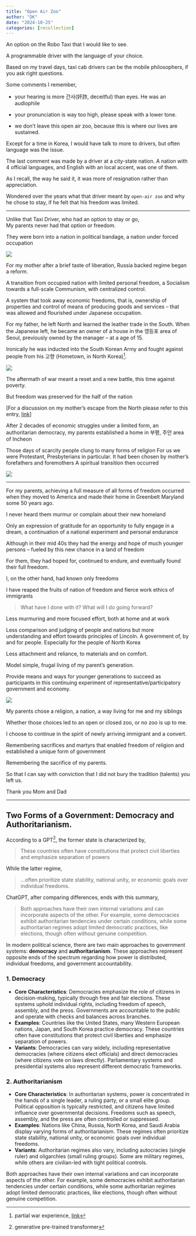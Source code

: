 ```yaml
---
title: "Open Air Zoo"
author: "DK"
date: "2024-10-25"
categories: [recollection]
---
```


An option on the Robo Taxi that I would like to see.

A programmable driver with the language of your choice.

Based on my travel days, taxi cab drivers can be the mobile philosophers, if you ask right questions.

Some comments I remember,

-   your hearing is more 간사(奸詐, deceitful) than eyes. He was an audiophile

-   your pronunciation is way too high, please speak with a lower tone.

-   we don't leave this open air zoo, because this is where our lives are sustained.

Except for a time in Korea, I would have talk to more to drivers, but often language was the issue.

The last comment was made by a driver at a city-state nation. A nation with 4 official languages, and English with an local accent, was one of them.

As I recall, the way he said it, it was more of resignation rather than appreciation.

Wondered over the years what that driver meant by `open-air zoo` and why he chose to stay, if he felt that his freedom was limited.

------------------------------------------------------------------------

Unlike that Taxi Driver, who had an option to stay or go,\
My parents never had that option or freedom.

They were born into a nation in political bandage, a nation under forced occupation

![](images/514691694.610559.jpg)

For my mother after a brief taste of liberation, Russia backed regime began a reform.

A transition from occupied nation with limited personal freedom, a Socialism towards a full-scale Communism, with centralized control.

A system that took away economic freedoms, that is, ownership of properties and control of means of producing goods and services -- that was allowed and flourished under Japanese occupation.

For my father, he left North and learned the leather trade in the South. When the Japanese left, he became an owner of a house in the 영등포 area of Seoul, previously owned by the manager -- at a age of 15.

Ironically he was inducted into the South Korean Army and fought against people from his 고향 (Hometown, in North Korea)[^1].

[^1]: partial war experience, [link](https://spencerirvinereed.github.io/RC-Trail-Stories/posts/20240606%20Private%202904610/)

![](images/IMG_3950%20(1)-01.jpg)

The aftermath of war meant a reset and a new battle, this time against poverty.

But freedom was preserved for the half of the nation

\[For a discussion on my mother's escape from the North please refer to this entry, [link](https://oakhi.github.io/Life-Begins-When/posts/20231212%20Sayings%20of%20My%20Parents/#a-story-of-an-escape-from-north-korea)\]

After 2 decades of economic struggles under a limited form, an authoritarian democracy, my parents established a home in 부평, 주안 area of Incheon

Those days of scarcity people clung to many forms of religion For us we were Protestant, Presbyterians in particular. It had been chosen by mother's forefathers and foremothers A spiritual transition then occurred

![](images/EPSON134.JPG)

------------------------------------------------------------------------

For my parents, achieving a full measure of all forms of freedom occurred when they moved to America and made their home in Greenbelt Maryland some 50 years ago.

I never heard them murmur or complain about their new homeland

Only an expression of gratitude for an opportunity to fully engage in a dream, a continuation of a national experiment and personal endurance

Although in their mid 40s they had the energy and hope of much younger persons -- fueled by this new chance in a land of freedom

For them, they had hoped for, continued to endure, and eventually found their full freedom.

I, on the other hand, had known only freedoms

I have reaped the fruits of nation of freedom and fierce work ethics of immigrants

> What have I done with it? What will I do going forward?

Less murmuring and more focused effort, both at home and at work

Less comparison and judging of people and nations but more understanding and effort towards principles of Lincoln. A government of, by and for people. Especially for the people of North Korea

Less attachment and reliance, to materials and on comfort.

Model simple, frugal living of my parent’s generation.

Provide means and ways for younger generations to succeed as participants in this continuing experiment of representative/participatory government and economy.

![](images/20241028_181956.jpg)

My parents chose a religion, a nation, a way living for me and my siblings

Whether those choices led to an open or closed zoo, or no zoo is up to me.

I choose to continue in the spirit of newly arriving immigrant and a convert.

Remembering sacrifices and martyrs that enabled freedom of religion and established a unique form of government

Remembering the sacrifice of my parents.

So that I can say with conviction that I did not bury the tradition (talents) you left us.

Thank you Mom and Dad

------------------------------------------------------------------------

## Two Forms of a Government: Democracy and Authoritarianism.

According to a GPT[^2], the former state is characterized by,

[^2]: generative pre-trained transformer

> These countries often have constitutions that protect civil liberties and emphasize separation of powers

While the latter regime,

> ...often prioritize state stability, national unity, or economic goals over individual freedoms.

ChatGPT, after comparing differences, ends with this summary,

> Both approaches have their own internal variations and can incorporate aspects of the other. For example, some democracies exhibit authoritarian tendencies under certain conditions, while some authoritarian regimes adopt limited democratic practices, like elections, though often without genuine competition.

In modern political science, there are two main approaches to government systems: **democracy** and **authoritarianism**. These approaches represent opposite ends of the spectrum regarding how power is distributed, individual freedoms, and government accountability.

### 1. **Democracy**

-   **Core Characteristics**: Democracies emphasize the role of citizens in decision-making, typically through free and fair elections. These systems uphold individual rights, including freedom of speech, assembly, and the press. Governments are accountable to the public and operate with checks and balances across branches.
-   **Examples**: Countries like the United States, many Western European nations, Japan, and South Korea practice democracy. These countries often have constitutions that protect civil liberties and emphasize separation of powers.
-   **Variants**: Democracies can vary widely, including representative democracies (where citizens elect officials) and direct democracies (where citizens vote on laws directly). Parliamentary systems and presidential systems also represent different democratic frameworks.

### 2. **Authoritarianism**

-   **Core Characteristics**: In authoritarian systems, power is concentrated in the hands of a single leader, a ruling party, or a small elite group. Political opposition is typically restricted, and citizens have limited influence over governmental decisions. Freedoms such as speech, assembly, and the press are often controlled or suppressed.
-   **Examples**: Nations like China, Russia, North Korea, and Saudi Arabia display varying forms of authoritarianism. These regimes often prioritize state stability, national unity, or economic goals over individual freedoms.
-   **Variants**: Authoritarian regimes also vary, including autocracies (single ruler) and oligarchies (small ruling groups). Some are military regimes, while others are civilian-led with tight political controls.

Both approaches have their own internal variations and can incorporate aspects of the other. For example, some democracies exhibit authoritarian tendencies under certain conditions, while some authoritarian regimes adopt limited democratic practices, like elections, though often without genuine competition.

